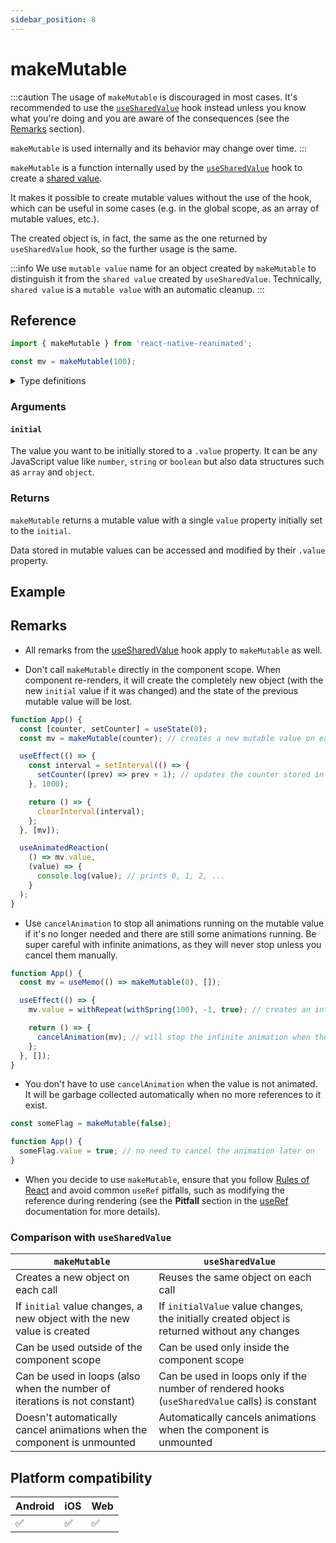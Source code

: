 ```yaml
---
sidebar_position: 8
---
```


# makeMutable

:::caution
The usage of `makeMutable` is discouraged in most cases. It's recommended to use the [`useSharedValue`](/docs/core/useSharedValue) hook instead unless you know what you're doing and you are aware of the consequences (see the [Remarks](#remarks) section).

`makeMutable` is used internally and its behavior may change over time.
:::

`makeMutable` is a function internally used by the [`useSharedValue`](/docs/core/useSharedValue) hook to create a [shared value](/docs/fundamentals/glossary#shared-value).

It makes it possible to create mutable values without the use of the hook, which can be useful in some cases (e.g. in the global scope, as an array of mutable values, etc.).

The created object is, in fact, the same as the one returned by `useSharedValue` hook, so the further usage is the same.

:::info
We use `mutable value` name for an object created by `makeMutable` to distinguish it from the `shared value` created by `useSharedValue`. Technically, `shared value` is a `mutable value` with an automatic cleanup.
:::

## Reference

```javascript
import { makeMutable } from 'react-native-reanimated';

const mv = makeMutable(100);
```

<details>
<summary>Type definitions</summary>

```typescript
interface SharedValue<Value = unknown> {
  value: Value;
  addListener: (listenerID: number, listener: (value: Value) => void) => void;
  removeListener: (listenerID: number) => void;
  modify: (
    modifier?: <T extends Value>(value: T) => T,
    forceUpdate?: boolean
  ) => void;
}

function makeMutable<Value>(initial: Value): SharedValue<Value>;
```

</details>

### Arguments

#### `initial`

The value you want to be initially stored to a `.value` property. It can be any JavaScript value like `number`, `string` or `boolean` but also data structures such as `array` and `object`.

### Returns

`makeMutable` returns a mutable value with a single `value` property initially set to the `initial`.

Data stored in mutable values can be accessed and modified by their `.value` property.

## Example


<InteractiveExample src={MakeMutableSrc} component={MakeMutable} showCode />

## Remarks

- All remarks from the [useSharedValue](/docs/core/useSharedValue) hook apply to `makeMutable` as well.

- Don't call `makeMutable` directly in the component scope. When component re-renders, it will create the completely new object (with the new `initial` value if it was changed) and the state of the previous mutable value will be lost.

<Indent>

```javascript
function App() {
  const [counter, setCounter] = useState(0);
  const mv = makeMutable(counter); // creates a new mutable value on each render

  useEffect(() => {
    const interval = setInterval(() => {
      setCounter((prev) => prev + 1); // updates the counter stored in the component state
    }, 1000);

    return () => {
      clearInterval(interval);
    };
  }, [mv]);

  useAnimatedReaction(
    () => mv.value,
    (value) => {
      console.log(value); // prints 0, 1, 2, ...
    }
  );
}
```

</Indent>

- Use `cancelAnimation` to stop all animations running on the mutable value if it's no longer needed and there are still some animations running. Be super careful with infinite animations, as they will never stop unless you cancel them manually.

<Indent>

```javascript
function App() {
  const mv = useMemo(() => makeMutable(0), []);

  useEffect(() => {
    mv.value = withRepeat(withSpring(100), -1, true); // creates an infinite animation

    return () => {
      cancelAnimation(mv); // will stop the infinite animation when the component is unmounted
    };
  }, []);
}
```

</Indent>

- You don't have to use `cancelAnimation` when the value is not animated. It will be garbage collected automatically when no more references to it exist.

<Indent>

```javascript
const someFlag = makeMutable(false);

function App() {
  someFlag.value = true; // no need to cancel the animation later on
}
```

</Indent>

- When you decide to use `makeMutable`, ensure that you follow [Rules of React](https://react.dev/reference/rules) and avoid common `useRef` pitfalls, such as modifying the reference during rendering (see the **Pitfall** section in the [useRef](https://react.dev/reference/react/useRef) documentation for more details).

### Comparison with `useSharedValue`

| `makeMutable`                                                             | `useSharedValue`                                                                               |
| ------------------------------------------------------------------------- | ---------------------------------------------------------------------------------------------- |
| Creates a new object on each call                                         | Reuses the same object on each call                                                            |
| If `initial` value changes, a new object with the new value is created    | If `initialValue` value changes, the initially created object is returned without any changes  |
| Can be used outside of the component scope                                | Can be used only inside the component scope                                                    |
| Can be used in loops (also when the number of iterations is not constant) | Can be used in loops only if the number of rendered hooks (`useSharedValue` calls) is constant |
| Doesn't automatically cancel animations when the component is unmounted   | Automatically cancels animations when the component is unmounted                               |

## Platform compatibility

<div className="platform-compatibility">

| Android | iOS | Web |
| ------- | --- | --- |
| ✅      | ✅  | ✅  |

</div>
